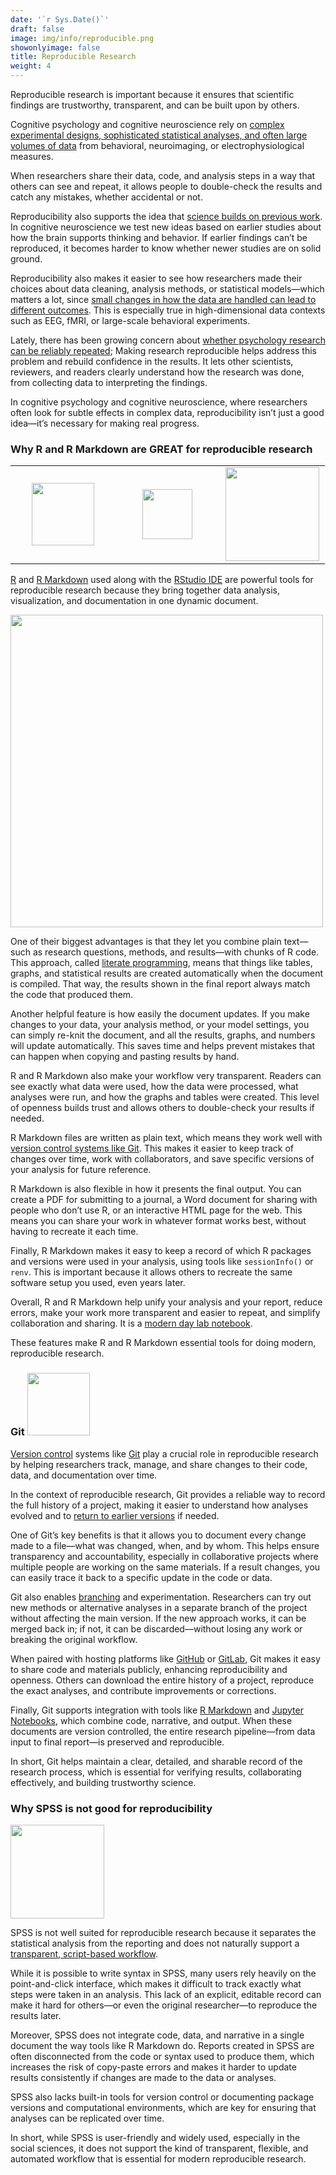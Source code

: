 ```yaml
---
date: '`r Sys.Date()`'
draft: false
image: img/info/reproducible.png
showonlyimage: false
title: Reproducible Research
weight: 4
---
```


Reproducible research is important because it ensures that scientific findings are trustworthy, transparent, and can be built upon by others.
<!--more-->

Cognitive psychology and cognitive neuroscience rely on [complex experimental designs, sophisticated statistical analyses, and often large volumes of data](https://academic.oup.com/nsr/article/7/9/1418/5856589)  from behavioral, neuroimaging, or electrophysiological measures. 

When researchers share their data, code, and analysis steps in a way that others can see and repeat, it allows people to double-check the results and catch any mistakes, whether accidental or not.

Reproducibility also supports the idea that [science builds on previous work](https://www.csmonitor.com/Science/2017/0421/Breakthroughs-arise-from-a-precise-mix-of-old-and-new-knowledge-say-scientists). In cognitive neuroscience we test new ideas based on earlier studies about how the brain supports thinking and behavior. If earlier findings can’t be reproduced, it becomes harder to know whether newer studies are on solid ground. 

Reproducibility also makes it easier to see how researchers made their choices about data cleaning, analysis methods, or statistical models—which matters a lot, since [small changes in how the data are handled can lead to different outcomes](https://www.psychologicalscience.org/publications/observer/one-size-doesnt-fit-all.html). This is especially true in high-dimensional data contexts such as EEG, fMRI, or large-scale behavioral experiments.

Lately, there has been growing concern about [whether psychology research can be reliably repeated](https://www.psychologytoday.com/us/basics/replication-crisis); Making research reproducible helps address this problem and rebuild confidence in the results. It lets other scientists, reviewers, and readers clearly understand how the research was done, from collecting data to interpreting the findings.

In cognitive psychology and cognitive neuroscience, where researchers often look for subtle effects in complex data, reproducibility isn’t just a good idea—it’s necessary for making real progress.


### Why R and R Markdown are GREAT for reproducible research

| | | |
|:-:|:-:|:-:|
|![](/img/tutorials/Rlogo.png){width="100"} |![](/img/tutorials/rmarkdown-logo.png){width="80"}|![](/img/tutorials/rstudio_logo.png){width="150"}|


[R](https://www.r-project.org) and [R Markdown](https://rmarkdown.rstudio.com) used along with the [RStudio IDE](https://posit.co/download/rstudio-desktop/) are powerful tools for reproducible research because they bring together data analysis, visualization, and documentation in one dynamic document. 


![](/img/info/notebook-demo.png){width="500"}

One of their biggest advantages is that they let you combine plain text—such as research questions, methods, and results—with chunks of R code. This approach, called [literate programming](https://en.wikipedia.org/wiki/Literate_programming), means that things like tables, graphs, and statistical results are created automatically when the document is compiled. That way, the results shown in the final report always match the code that produced them.

Another helpful feature is how easily the document updates. If you make changes to your data, your analysis method, or your model settings, you can simply re-knit the document, and all the results, graphs, and numbers will update automatically. This saves time and helps prevent mistakes that can happen when copying and pasting results by hand.

R and R Markdown also make your workflow very transparent. Readers can see exactly what data were used, how the data were processed, what analyses were run, and how the graphs and tables were created. This level of openness builds trust and allows others to double-check your results if needed.

R Markdown files are written as plain text, which means they work well with [version control systems like Git](#git). This makes it easier to keep track of changes over time, work with collaborators, and save specific versions of your analysis for future reference.

R Markdown is also flexible in how it presents the final output. You can create a PDF for submitting to a journal, a Word document for sharing with people who don’t use R, or an interactive HTML page for the web. This means you can share your work in whatever format works best, without having to recreate it each time.

Finally, R Markdown makes it easy to keep a record of which R packages and versions were used in your analysis, using tools like `sessionInfo()` or `renv`. This is important because it allows others to recreate the same software setup you used, even years later.

Overall, R and R Markdown help unify your analysis and your report, reduce errors, make your work more transparent and easier to repeat, and simplify collaboration and sharing. It is a [modern day lab notebook](https://r4ds.had.co.nz/r-markdown.html). 

These features make R and R Markdown essential tools for doing modern, reproducible research.

### Git  ![](/img/tutorials/Git_icon.png){width="100"}  

[Version control](https://en.wikipedia.org/wiki/Version_control) systems like [Git](https://en.wikipedia.org/wiki/Git) play a crucial role in reproducible research by helping researchers track, manage, and share changes to their code, data, and documentation over time. 

In the context of reproducible research, Git provides a reliable way to record the full history of a project, making it easier to understand how analyses evolved and to [return to earlier versions](https://coderefinery.github.io/git-intro/recovering/) if needed.

One of Git’s key benefits is that it allows you to document every change made to a file—what was changed, when, and by whom. This helps ensure transparency and accountability, especially in collaborative projects where multiple people are working on the same materials. If a result changes, you can easily trace it back to a specific update in the code or data.

Git also enables [branching](https://www.techtarget.com/searchitoperations/definition/branching) and experimentation. Researchers can try out new methods or alternative analyses in a separate branch of the project without affecting the main version. If the new approach works, it can be merged back in; if not, it can be discarded—without losing any work or breaking the original workflow.

When paired with hosting platforms like [GitHub](https://github.com/) or [GitLab](https://about.gitlab.com/), Git makes it easy to share code and materials publicly, enhancing reproducibility and openness. Others can download the entire history of a project, reproduce the exact analyses, and contribute improvements or corrections.

Finally, Git supports integration with tools like [R Markdown](https://rmarkdown.rstudio.com) and [Jupyter Notebooks](https://jupyter-notebook.readthedocs.io/en/latest/), which combine code, narrative, and output. When these documents are version controlled, the entire research pipeline—from data input to final report—is preserved and reproducible.

In short, Git helps maintain a clear, detailed, and sharable record of the research process, which is essential for verifying results, collaborating effectively, and building trustworthy science.

### Why SPSS is not good for reproducibility 

![](/img/tutorials/spss-1-logo-png-transparent.png){width="150"} 

SPSS is not well suited for reproducible research because it separates the statistical analysis from the reporting and does not naturally support a [transparent, script-based workflow](http://www.practicereproducibleresearch.org/core-chapters/3-basic.html). 

While it is possible to write syntax in SPSS, many users rely heavily on the point-and-click interface, which makes it difficult to track exactly what steps were taken in an analysis. This lack of an explicit, editable record can make it hard for others—or even the original researcher—to reproduce the results later.

Moreover, SPSS does not integrate code, data, and narrative in a single document the way tools like R Markdown do. Reports created in SPSS are often disconnected from the code or syntax used to produce them, which increases the risk of copy-paste errors and makes it harder to update results consistently if changes are made to the data or analyses.

SPSS also lacks built-in tools for version control or documenting package versions and computational environments, which are key for ensuring that analyses can be replicated over time. 

In short, while SPSS is user-friendly and widely used, especially in the social sciences, it does not support the kind of transparent, flexible, and automated workflow that is essential for modern reproducible research.
